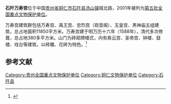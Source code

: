{{coord|27|31|35|N|108|13|43|E|display=title|scale:10000}}
{{otheruses|other=其它地方的万寿宫|万寿宫}}
{{文物保护单位
| 级别 = 全国
| 名称 = 石阡万寿宫
| 图片 = 
| 所在 = [[贵州省|贵州省]][[石阡县|石阡县]]
| 分类 = 古建筑
| 时代 = 明
| 编号 = [[第五批全国重点文物保护单位|第五批]]第397项
| 登录 = 2001年6月25日
}}
'''石阡万寿宫'''位于中国[[贵州省|贵州省]][[铜仁市|铜仁市]][[石阡县|石阡县]][[汤山镇|汤山镇]]城北路，2001年被列为[[第五批全国重点文物保护单位|第五批全国重点文物保护单位]]。

万寿宫建筑群包括万寿宫、禹王宫、忠烈宫（观音阁）、玉皇宫、黑神庙五组建筑，总占地面积11850平方米。万寿宫建于明万历十六年（1588年），清代多次修葺，总占地380多平方米。山门为砖砌牌楼式，内有紫云宫、圣帝宫、钟楼、鼓楼、戏台等建筑，以砖雕、花砖为特色。<ref>{{Cite book |title=全国重点文物保护单位·第一至第五批·第Ⅲ卷 |publisher=文物出版社 |year=2004 |isbn=7-5010-1525-2 |pages=188 }}</ref>

==参考文献==
{{reflist}}

{{贵州全国重点文物保护单位}}

{{DEFAULTSORT:Shi}}
[[Category:贵州全国重点文物保护单位|Category:贵州全国重点文物保护单位]]
[[Category:铜仁文物保护单位|Category:铜仁文物保护单位]]
[[Category:石阡县|Category:石阡县]]